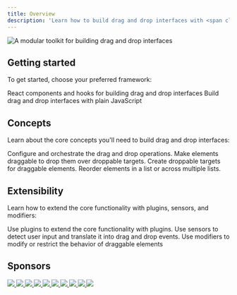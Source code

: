 ```yaml
---
title: Overview
description: 'Learn how to build drag and drop interfaces with <span class="inline-logo">**dnd kit**</span>'
---
```


<img
  className="block hero-image"
  src="/images/hero.svg"
  alt="A modular toolkit for building drag and drop interfaces"
/>

## Getting started

To get started, choose your preferred framework:

<CardGroup cols={2}>
  <Card
    title="React"
    icon="react"
    href="react/quickstart"
  >
    React components and hooks for building drag and drop interfaces
  </Card>
  <Card
    title="Vanilla"
    icon="js"
    href="javascript/quickstart"
  >
    Build drag and drop interfaces with plain JavaScript
  </Card>
</CardGroup>

## Concepts

Learn about the core concepts you'll need to build drag and drop interfaces:

<CardGroup cols={2}>
  <Card
    title="Manager"
    icon="sitemap"
    href="concepts/drag-drop-manager"
  >
    Configure and orchestrate the drag and drop operations.
  </Card>
  <Card
    title="Draggable"
    icon="bullseye-pointer"
    href="concepts/draggable"
  >
    Make elements draggable to drop them over droppable targets.
  </Card>
  <Card
    title="Droppable"
    icon="arrows-maximize"
    href="concepts/droppable"
  >
    Create droppable targets for draggable elements.
  </Card>
  <Card
    title="Sortable"
    icon="layer-group"
    href="concepts/sortable"
  >
    Reorder elements in a list or across multiple lists.
  </Card>
</CardGroup>

## Extensibility

Learn how to extend the core functionality with plugins, sensors, and modifiers:

<CardGroup cols={2}>
  <Card
    title="Plugins"
    icon="cube"
    href="extend/plugins"
  >
    Use plugins to extend the core functionality with plugins.
  </Card>
  <Card
    title="Sensors"
    icon="signal-stream"
    href="extend/sensors"
  >
    Use sensors to detect user input and translate it into drag and drop events.
  </Card>
  <Card
    title="Modifiers"
    icon="arrows-from-line"
    href="extend/modifiers"
  >
    Use modifiers to modify or restrict the behavior of draggable elements
  </Card>
</CardGroup>

## Sponsors

<div className="sponsors">
  <Frame>
    <a href="https://sentry.io/">
      <img className="dark:hidden" src="/images/sponsors/sentry-logo.svg" style={{width: 180, height: 80, pointerEvents: "none"}} />
      <img className="hidden dark:block" src="/images/sponsors/sentry-logo-dark.svg" style={{width: 180, height: 80, pointerEvents: "none"}} />
    </a>
  </Frame>
  <Frame>
    <a href="https://www.any.do/">
      <img className="dark:hidden" src="/images/sponsors/any-do-logo.svg" style={{width: 120, height: 80, pointerEvents: "none"}} />
      <img className="hidden dark:block" src="/images/sponsors/any-do-logo-dark.svg" style={{width: 120, height: 80, pointerEvents: "none"}} />
    </a>
  </Frame>
  <Frame>
    <a href="https://doist.com/">
      <img className="dark:hidden" src="/images/sponsors/doist-logo.svg" style={{width: 90, height: 80, pointerEvents: "none"}} />
      <img className="hidden dark:block" src="/images/sponsors/doist-logo-dark.svg" style={{width: 90, height: 80, pointerEvents: "none"}} />
    </a>
  </Frame>
  <Frame>
    <a href="https://httpie.io/">
      <img className="dark:hidden" src="/images/sponsors/httpie-logo.svg" style={{width: 120, height: 80, pointerEvents: "none"}} />
      <img className="hidden dark:block" src="/images/sponsors/httpie-logo-dark.svg" style={{width: 120, height: 80, pointerEvents: "none"}} />
    </a>
  </Frame>
  <Frame>
    <a href="https://mintlify.com/">
      <img className="dark:hidden" src="/images/sponsors/mintlify-logo.svg" style={{width: 140, height: 80, pointerEvents: "none"}} />
      <img className="hidden dark:block" src="/images/sponsors/mintlify-logo-dark.svg" style={{width: 140, height: 80, pointerEvents: "none"}} />
    </a>
  </Frame>
</div>

